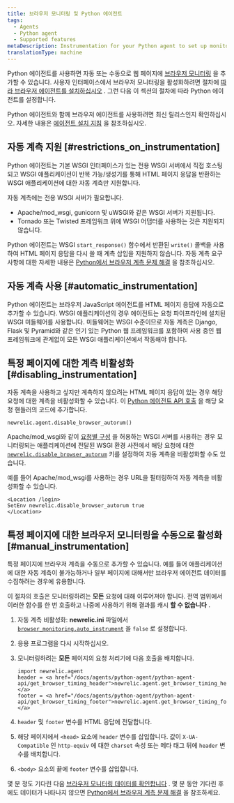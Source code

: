 ```yaml
---
title: 브라우저 모니터링 및 Python 에이전트
tags:
  - Agents
  - Python agent
  - Supported features
metaDescription: Instrumentation for your Python agent to set up monitoring with browser instrumentation.
translationType: machine
---
```


Python 에이전트를 사용하면 자동 또는 수동으로 웹 페이지에 [브라우저 모니터링](/docs/browser/new-relic-browser/getting-started/introduction-new-relic-browser) 을 추가할 수 있습니다. 사용자 인터페이스에서 브라우저 모니터링을 활성화하려면 절차에 [따라 브라우저 에이전트를 설치하십시오](/docs/browser/new-relic-browser/installation/install-new-relic-browser-agent) . 그런 다음 이 섹션의 절차에 따라 Python 에이전트를 설정합니다.

Python 에이전트와 함께 브라우저 에이전트를 사용하려면 최신 릴리스인지 확인하십시오. 자세한 내용은 [에이전트 설치 지침](/docs/agents/python-agent/installation-and-configuration/python-agent-installation) 을 참조하십시오.

## 자동 계측 지원 [#restrictions_on_instrumentation]

Python 에이전트는 기본 WSGI 인터페이스가 있는 전용 WSGI 서버에서 직접 호스팅되고 WSGI 애플리케이션이 반복 가능/생성기를 통해 HTML 페이지 응답을 반환하는 WSGI 애플리케이션에 대한 자동 계측만 지원합니다.

자동 계측에는 전용 WSGI 서버가 필요합니다.

* Apache/mod_wsgi, gunicorn 및 uWSGI와 같은 WSGI 서버가 지원됩니다.
* Tornado 또는 Twisted 프레임워크 위에 WSGI 어댑터를 사용하는 것은 지원되지 않습니다.

Python 에이전트는 WSGI `start_response()` 함수에서 반환된 `write()` 콜백을 사용하여 HTML 페이지 응답을 다시 쓸 때 계측 삽입을 지원하지 않습니다. 자동 계측 요구 사항에 대한 자세한 내용은 [Python에서 브라우저 계측 문제 해결](/docs/agents/python-agent/troubleshooting/troubleshooting-page-load-timing-python) 을 참조하십시오.

## 자동 계측 사용 [#automatic_instrumentation]

Python 에이전트는 브라우저 JavaScript 에이전트를 HTML 페이지 응답에 자동으로 추가할 수 있습니다. WSGI 애플리케이션의 경우 에이전트는 요청 파이프라인에 설치된 WSGI 미들웨어를 사용합니다. 미들웨어는 WSGI 수준이므로 자동 계측은 Django, Flask 및 Pyramid와 같은 인기 있는 Python 웹 프레임워크를 포함하여 사용 중인 웹 프레임워크에 관계없이 모든 WSGI 애플리케이션에서 작동해야 합니다.

## 특정 페이지에 대한 계측 비활성화 [#disabling_instrumentation]

자동 계측을 사용하고 싶지만 계측하지 않으려는 HTML 페이지 응답이 있는 경우 해당 요청에 대한 계측을 비활성화할 수 있습니다. 이 [Python 에이전트 API 호출](/docs/agents/python-agent/installation-configuration/python-agent-configuration#disable_browser_autorum) 을 해당 요청 핸들러의 코드에 추가합니다.

```
newrelic.agent.disable_browser_autorum()
```

Apache/mod_wsgi와 같이 [요청별 구성](/docs/agents/python-agent/installation-configuration/python-agent-configuration#per-request-configuration) 을 허용하는 WSGI 서버를 사용하는 경우 모니터링되는 애플리케이션에 전달된 WSGI 환경 사전에서 해당 요청에 대한 [`newrelic.disable_browser_autorum`](/docs/agents/python-agent/installation-configuration/python-agent-configuration#disable_browser_autorum) 키를 설정하여 자동 계측을 비활성화할 수도 있습니다.

예를 들어 Apache/mod_wsgi를 사용하는 경우 URL을 필터링하여 자동 계측을 비활성화할 수 있습니다.

```
<Location /login>
SetEnv newrelic.disable_browser_autorum true
</Location>
```

## 특정 페이지에 대한 브라우저 모니터링을 수동으로 활성화 [#manual_instrumentation]

특정 페이지에 브라우저 계측을 수동으로 추가할 수 있습니다. 예를 들어 애플리케이션에 대한 자동 계측이 불가능하거나 일부 페이지에 대해서만 브라우저 에이전트 데이터를 수집하려는 경우에 유용합니다.

이 절차의 호출은 모니터링하려는 **모든** 요청에 대해 이루어져야 합니다. 전역 범위에서 이러한 함수를 한 번 호출하고 나중에 사용하기 위해 결과를 캐시 **할 수 없습니다** .

1. 자동 계측 비활성화: **newrelic.ini** 파일에서 [`browser_monitoring.auto_instrument`](/docs/agents/python-agent/installation-configuration/python-agent-configuration#browser-auto) 을 `false` 로 설정합니다.

2. 응용 프로그램을 다시 시작하십시오.

3. 모니터링하려는 **모든** 페이지의 요청 처리기에 다음 호출을 배치합니다.

   ```
   import newrelic.agent
   header = <a href="/docs/agents/python-agent/python-agent-api/get_browser_timing_header">newrelic.agent.get_browser_timing_header()</a>
   footer = <a href="/docs/agents/python-agent/python-agent-api/get_browser_timing_footer">newrelic.agent.get_browser_timing_footer()</a>
   ```

4. `header` 및 `footer` 변수를 HTML 응답에 전달합니다.

5. 해당 페이지에서 `<head>` 요소에 `header` 변수를 삽입합니다. 값이 `X-UA-Compatible` 인 `http-equiv` 에 대한 `charset` 속성 또는 메타 태그 뒤에 `header` 변수를 배치합니다.

6. `<body>` 요소의 끝에 `footer` 변수를 삽입합니다.

몇 분 정도 기다린 다음 [브라우저 모니터링 데이터를 확인합니다](/docs/browser/new-relic-browser/getting-started/browser-overview-website-performance-glance) . 몇 분 동안 기다린 후에도 데이터가 나타나지 않으면 [Python에서 브라우저 계측 문제 해결](/docs/agents/python-agent/troubleshooting/troubleshooting-page-load-timing-python) 을 참조하세요.